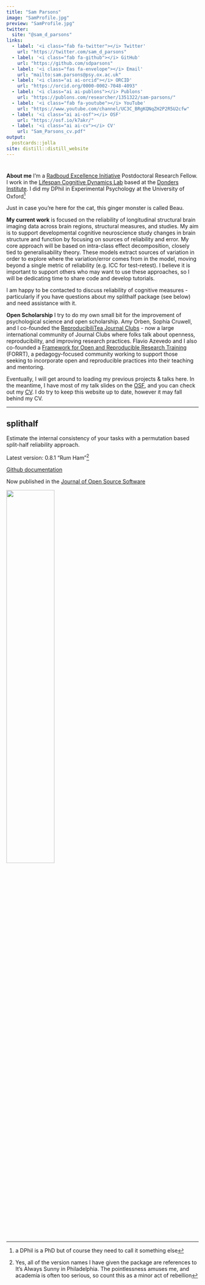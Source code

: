 ```yaml
---
title: "Sam Parsons"
image: "SamProfile.jpg"
preview: "SamProfile.jpg"
twitter:
  site: "@sam_d_parsons"
links:
  - label: '<i class="fab fa-twitter"></i> Twitter'
    url: "https://twitter.com/sam_d_parsons"
  - label: '<i class="fab fa-github"></i> GitHub'
    url: "https://github.com/sdparsons"
  - label: '<i class="fas fa-envelope"></i> Email'
    url: "mailto:sam.parsons@psy.ox.ac.uk"
  - label: '<i class="ai ai-orcid"></i> ORCID'
    url: "https://orcid.org/0000-0002-7048-4093"
  - label: '<i class="ai ai-publons"></i> Publons'
    url: "https://publons.com/researcher/1351322/sam-parsons/"
  - label: '<i class="fab fa-youtube"></i> YouTube'
    url: "https://www.youtube.com/channel/UC3C_BRgKQNqZH2P2R5U2cfw"
  - label: '<i class="ai ai-osf"></i> OSF'
    url: "https://osf.io/k7akr/"
  - label: '<i class="ai ai-cv"></i> CV'
    url: "Sam_Parsons_cv.pdf"
output: 
  postcards::jolla
site: distill::distill_website
---
```



# [<i class="fab fa-twitter"></i>](https://twitter.com/sam_d_parsons) [<i class="ai ai-google-scholar"></i>](https://scholar.google.co.uk/citations?user=kE37Xy4AAAAJ&hl=en) [<i class="ai ai-orcid"></i>](https://orcid.org/0000-0002-7048-4093) [<i class="ai ai-osf"></i>](https://osf.io/k7akr/) [<i class="ai ai-researchgate"></i>](https://www.researchgate.net/profile/Sam_Parsons4) [<i class="fab fa-github"></i>](https://github.com/sdparsons) [<i class="ai ai-publons"></i>](https://publons.com/researcher/1351322/sam-parsons/) [<i class="fab fa-youtube"></i>](https://www.youtube.com/channel/UC3C_BRgKQNqZH2P2R5U2cfw) [<i class="fas fa-envelope-square"></i>](mailto:sam.parsons@psy.ox.ac.uk) [<i class="ai ai-cv"></i>](Sam_Parsons_cv.pdf)



**About me** I’m a [Radboud Excellence Initiative](https://www.ru.nl/excellence/) Postdoctoral Research Fellow. I work in the [Lifespan Cognitive Dynamics Lab](https://www.rogierkievit.com/) based at the [Donders Institute](https://www.ru.nl/donders/). I did my DPhil in Experimental Psychology at the University of Oxford^[a DPhil is a PhD but of course they need to call it something else]

Just in case you’re here for the cat, this ginger monster is called Beau.

**My current work** is focused on the reliability of longitudinal structural brain imaging data across brain regions, structural measures, and studies. My aim is to support developmental cognitive neuroscience study changes in brain structure and function by focusing on sources of reliability and error. My core approach will be based on intra-class effect decomposition, closely tied to generalisability theory. These models extract sources of variation in order to explore where the variation/error comes from in the model, moving beyond a single metric of reliability (e.g. ICC for test-retest). I believe it is important to support others who may want to use these approaches, so I will be dedicating time to share code and develop tutorials.

I am happy to be contacted to discuss reliability of cognitive measures - particularly if you have questions about my splithalf package (see below) and need assistance with it.

**Open Scholarship** I try to do my own small bit for the improvement of psychological science and open scholarship. Amy Orben, Sophia Cruwell, and I co-founded the [ReproducibiliTea Journal Clubs](https://reproducibilitea.org/) - now a large international community of Journal Clubs where folks talk about openness, reproducibility, and improving research practices. Flavio Azevedo and I also co-founded a [Framework for Open and Reproducible Research Training](https://forrt.org/) (FORRT), a pedagogy-focused community working to support those seeking to incorporate open and reproducible practices into their teaching and mentoring. 

Eventually, I will get around to loading my previous projects & talks here. In the meantime, I have most of my talk slides on the [OSF](https://osf.io/rfy2h/), and you can check out my [CV](Sam_Parsons_cv.pdf). I do try to keep this website up to date, however it may fall behind my CV.



---------------------------

## splithalf

Estimate the internal consistency of your tasks with a permutation based split-half reliability approach.

Latest version: 0.8.1 “Rum Ham”^[Yes, all of the version names I have given the package are references to It's Always Sunny in Philadelphia. The pointlessness amuses me, and academia is often too serious, so count this as a minor act of rebellion]

[<i class="fab fa-github"></i> Github documentation](https://github.com/sdparsons/splithalf)

Now published in the [Journal of Open Source Software](https://joss.theoj.org/papers/10.21105/joss.03041)

![](splithalf.png){ width=50% }